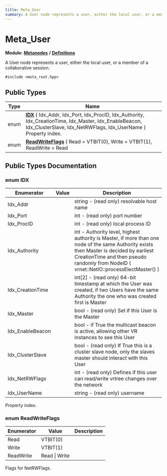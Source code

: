 ```yaml
---
title: Meta_User
summary: A User node represents a user, either the local user, or a member of a collaborative session. 
---
```


# Meta_User

**Module:** **[Metanodes](../../modules/metanodes/index.mdx)** **/** **[Definitions](../../modules/metanodes/definitions.mdx)**

A User node represents a user, either the local user, or a member of a collaborative session. 

`#include <meta_root.hpp>`

## Public Types

| Type           | Name           |
| -------------- | -------------- |
| enum| **[IDX](#enum-idx)** \{ Idx_Addr, Idx_Port, Idx_ProcID, Idx_Authority, Idx_CreationTime, Idx_Master, Idx_EnableBeacon, Idx_ClusterSlave, Idx_NetRWFlags, Idx_UserName \}<br />Property index.  |
| enum| **[ReadWriteFlags](#enum-readwriteflags)** \{ Read = VTBIT(0), Write = VTBIT(1), ReadWrite = Read | Write \}<br />Flags for NetRWFlags.  |

## Public Types Documentation

### enum IDX

| Enumerator | Value | Description |
| ---------- | ----- | ----------- |
| Idx_Addr | | string - (read only) resolvable host name   |
| Idx_Port | | int - (read only) port number   |
| Idx_ProcID | | int - (read only) local process ID   |
| Idx_Authority | | int - Authority level, highest authority is Master, if more than one node of the same Authority exists then Master is decided by earliest CreationTime and then pseudo randomly from NodeID ( vrnet::NetIO::processElectMaster() )   |
| Idx_CreationTime | | int[2] - (read only) 64-bit timestamp at which the User was created, if two Users have the same Authority the one who was created first is Master   |
| Idx_Master | | bool - (read only) Set if this User is the Master   |
| Idx_EnableBeacon | | bool - if True the multicast beacon is active, allowing other VR instances to see this User   |
| Idx_ClusterSlave | | bool - (read only) If True this is a cluster slave node, only the slaves master should interact with this User   |
| Idx_NetRWFlags | | int - (read only) Defines if this user can read/write vrtree changes over the network   |
| Idx_UserName | | string - (read only) username   |

Property index. 

### enum ReadWriteFlags

| Enumerator | Value | Description |
| ---------- | ----- | ----------- |
| Read | VTBIT(0)|   |
| Write | VTBIT(1)|   |
| ReadWrite | Read \| Write|   |

Flags for NetRWFlags. 
